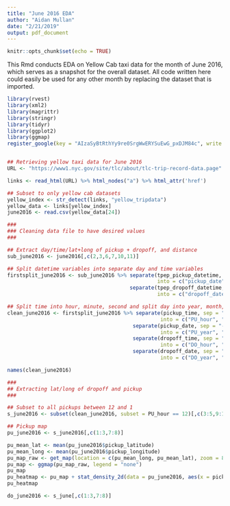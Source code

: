 ```yaml
---
title: "June 2016 EDA"
author: "Aidan Mullan"
date: "2/21/2019"
output: pdf_document
---
```


```r
knitr::opts_chunk$set(echo = TRUE)
```

This Rmd conducts EDA on Yellow Cab taxi data for the month of June 2016, which serves as a snapshot for the overall dataset. All code written here could easily be used for any other month by replacing the dataset that is imported.

```r
library(rvest)
library(xml2)
library(magrittr)
library(stringr)
library(tidyr)
library(ggplot2)
library(ggmap)
register_google(key = "AIzaSyBtRthYy9re0SrgWwERYSuEwG_pxDJM84c", write = TRUE)


## Retrieving yellow taxi data for June 2016
URL <- "https://www1.nyc.gov/site/tlc/about/tlc-trip-record-data.page"

links <- read_html(URL) %>% html_nodes("a") %>% html_attr('href')

## Subset to only yellow cab datasets
yellow_index <- str_detect(links, "yellow_tripdata")
yellow_data <- links[yellow_index]
june2016 <- read.csv(yellow_data[24])
```

```r
###
### Cleaning data file to have desired values
###

## Extract day/time/lat+long of pickup + dropoff, and distance
sub_june2016 <- june2016[,c(2,3,6,7,10,11)]

## Split datetime variables into separate day and time variables
firstsplit_june2016 <- sub_june2016 %>% separate(tpep_pickup_datetime, sep = " ", n = 2,
                                                 into = c("pickup_date", "pickup_time")) %>%
                                        separate(tpep_dropoff_datetime, sep = " ", n = 2,
                                                 into = c("dropoff_date", "dropoff_time"))

## Split time into hour, minute, second and split day into year, month, and day
clean_june2016 <- firstsplit_june2016 %>% separate(pickup_time, sep = ":", n = 3,
                                                  into = c("PU_hour", "PU_minute", "PU_second")) %>%
                                         separate(pickup_date, sep = "-", n = 3,
                                                  into = c("PU_year", "PU_month", "PU_day")) %>%
                                         separate(dropoff_time, sep = ":", n = 3,
                                                  into = c("DO_hour", "DO_minute", "DO_second")) %>%
                                         separate(dropoff_date, sep = "-", n = 3,
                                                  into = c("DO_year", "DO_month", "DO_day"))

names(clean_june2016)
```

```r
###
## Extracting lat/long of dropoff and pickup
###

## Subset to all pickups between 12 and 1
s_june2016 <- subset(clean_june2016, subset = PU_hour == 12)[,c(3:5,9:11,13:16)]

## Pickup map
pu_june2016 <- s_june2016[,c(1:3,7:8)]

pu_mean_lat <- mean(pu_june2016$pickup_latitude)
pu_mean_long <- mean(pu_june2016$pickup_longitude)
pu_map_raw <- get_map(location = c(pu_mean_long, pu_mean_lat), zoom = 8, scale = 2)
pu_map <- ggmap(pu_map_raw, legend = "none")
pu_map
pu_heatmap <- pu_map + stat_density_2d(data = pu_june2016, aes(x = pickup_longitude, y = pickup_latitude))
pu_heatmap

do_june2016 <- s_june[,c(1:3,7:8)]
```





